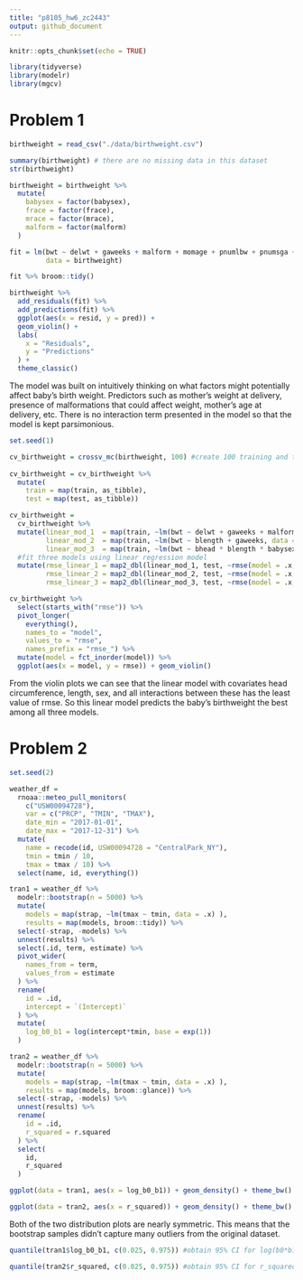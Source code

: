 ```yaml
---
title: "p8105_hw6_zc2443"
output: github_document
---
```


```r
knitr::opts_chunk$set(echo = TRUE)

library(tidyverse)
library(modelr)
library(mgcv)
```

# Problem 1

```r
birthweight = read_csv("./data/birthweight.csv")

summary(birthweight) # there are no missing data in this dataset
str(birthweight)

birthweight = birthweight %>% 
  mutate(
    babysex = factor(babysex),
    frace = factor(frace),
    mrace = factor(mrace),
    malform = factor(malform)
  )

fit = lm(bwt ~ delwt + gaweeks + malform + momage + pnumlbw + pnumsga + ppbmi + ppwt + smoken + wtgain,
         data = birthweight) 

fit %>% broom::tidy()

birthweight %>% 
  add_residuals(fit) %>% 
  add_predictions(fit) %>% 
  ggplot(aes(x = resid, y = pred)) +
  geom_violin() +
  labs(
    x = "Residuals",
    y = "Predictions"
  ) +
  theme_classic()
```

The model was built on intuitively thinking on what factors might potentially affect baby's birth weight. Predictors such as mother's weight at delivery, presence of malformations that could affect weight, mother’s age at delivery, etc. There is no interaction term presented in the model so that the model is kept parsimonious.

```r
set.seed(1)

cv_birthweight = crossv_mc(birthweight, 100) #create 100 training and test datasets for each
  
cv_birthweight = cv_birthweight %>% 
  mutate(
    train = map(train, as_tibble),
    test = map(test, as_tibble))

cv_birthweight = 
  cv_birthweight %>% 
  mutate(linear_mod_1  = map(train, ~lm(bwt ~ delwt + gaweeks + malform + momage + pnumlbw + pnumsga + ppbmi + ppwt + smoken + wtgain, data = .x)),
         linear_mod_2  = map(train, ~lm(bwt ~ blength + gaweeks, data = .x)),
         linear_mod_3  = map(train, ~lm(bwt ~ bhead * blength * babysex, data = .x))) %>% 
  #fit three models using linear regression model
  mutate(rmse_linear_1 = map2_dbl(linear_mod_1, test, ~rmse(model = .x, data = .y)),
         rmse_linear_2 = map2_dbl(linear_mod_2, test, ~rmse(model = .x, data = .y)),
         rmse_linear_3 = map2_dbl(linear_mod_3, test, ~rmse(model = .x, data = .y)))

cv_birthweight %>% 
  select(starts_with("rmse")) %>% 
  pivot_longer(
    everything(),
    names_to = "model", 
    values_to = "rmse",
    names_prefix = "rmse_") %>% 
  mutate(model = fct_inorder(model)) %>% 
  ggplot(aes(x = model, y = rmse)) + geom_violin()
```

From the violin plots we can see that the linear model with covariates head circumference, length, sex, and all interactions between these has the least value of rmse. So this linear model predicts the baby's birthweight the best among all three models.

# Problem 2

```r
set.seed(2)

weather_df = 
  rnoaa::meteo_pull_monitors(
    c("USW00094728"),
    var = c("PRCP", "TMIN", "TMAX"), 
    date_min = "2017-01-01",
    date_max = "2017-12-31") %>%
  mutate(
    name = recode(id, USW00094728 = "CentralPark_NY"),
    tmin = tmin / 10,
    tmax = tmax / 10) %>%
  select(name, id, everything())

tran1 = weather_df %>% 
  modelr::bootstrap(n = 5000) %>% 
  mutate(
    models = map(strap, ~lm(tmax ~ tmin, data = .x) ),
    results = map(models, broom::tidy)) %>% 
  select(-strap, -models) %>% 
  unnest(results) %>% 
  select(.id, term, estimate) %>% 
  pivot_wider(
    names_from = term,
    values_from = estimate
  ) %>% 
  rename(
    id = .id,
    intercept = `(Intercept)`
  ) %>% 
  mutate(
    log_b0_b1 = log(intercept*tmin, base = exp(1))
  )

tran2 = weather_df %>% 
  modelr::bootstrap(n = 5000) %>% 
  mutate(
    models = map(strap, ~lm(tmax ~ tmin, data = .x) ),
    results = map(models, broom::glance)) %>% 
  select(-strap, -models) %>% 
  unnest(results) %>% 
  rename(
    id = .id,
    r_squared = r.squared
  ) %>% 
  select(
    id,
    r_squared
  )

ggplot(data = tran1, aes(x = log_b0_b1)) + geom_density() + theme_bw()

ggplot(data = tran2, aes(x = r_squared)) + geom_density() + theme_bw()
```

Both of the two distribution plots are nearly symmetric. This means that the bootstrap samples didn't capture many outliers from the original dataset.

```r
quantile(tran1$log_b0_b1, c(0.025, 0.975)) #obtain 95% CI for log(b0*b1)

quantile(tran2$r_squared, c(0.025, 0.975)) #obtain 95% CI for r_squared
```


